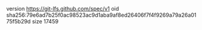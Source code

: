 version https://git-lfs.github.com/spec/v1
oid sha256:79e6ad7b25f0ac98523ac9d1aba9af8ed26406f7f4f9269a79a26a0175f5b29d
size 17459
